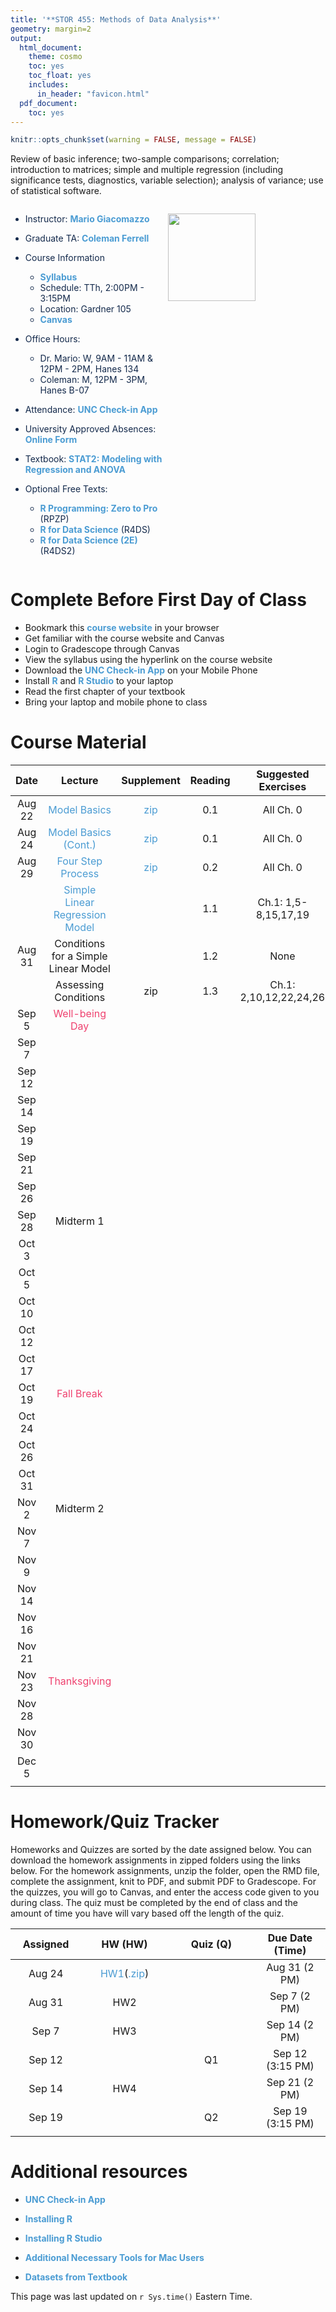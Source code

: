 ```yaml
---
title: '**STOR 455: Methods of Data Analysis**'
geometry: margin=2
output:
  html_document:
    theme: cosmo
    toc: yes
    toc_float: yes
    includes:
      in_header: "favicon.html"
  pdf_document:
    toc: yes
---
```


```r
knitr::opts_chunk$set(warning = FALSE, message = FALSE) 
```

<style type="text/css">

div {
color: #13294B;
}

#TOC {
  color: #4B9CD3;
}

.list-group-item.active, .list-group-item.active:focus, .list-group-item.active:hover {
  color: #4B9CD3;
  background-color: #13294B;
}

a:link {
    color: #4B9CD3;
    text-decoration: none;
}

a:visited {
        text-decoration: none;
color: #4B9CD3;

}
a:hover {
color: #4B9CD3;
background-color: #13294B;
}

.main-container {
  max-width: 300px;
  margin-left: auto;
  margin-right: auto;
}

.column {
  float: left;
  width: 50%;
}

.row:after {
  content: "";
  display: table;
  clear: both;
} 

</style>

Review of basic inference; two-sample comparisons; correlation; introduction to matrices; simple and multiple regression (including significance tests, diagnostics, variable selection); analysis of variance; use of statistical software.

<div class="row">
  <div class="column">

- Instructor: **[Mario Giacomazzo](http://www.supermariogiacomazzo.com/)**

- Graduate TA: **[Coleman Ferrell](https://stor.unc.edu/people/graduate-students/)**

- Course Information
    - **[Syllabus](Syllabus/STOR 455 Section 2 Syllabus.pdf)**
    - Schedule: TTh, 2:00PM - 3:15PM
    - Location: Gardner 105
    - **[Canvas](https://uncch.instructure.com/login/saml)**

- Office Hours:
    - Dr. Mario: W, 9AM - 11AM & 12PM - 2PM, Hanes 134
    - Coleman: M, 12PM - 3PM, Hanes B-07
    
- Attendance: **[UNC Check-in App](https://unccheckin.unc.edu/)**

- University Approved Absences: **[Online Form](https://unc-ch.formstack.com/forms/university_approved_absence_request?sso=5f3154c3179f5)**

- Textbook: **[STAT2: Modeling with Regression and ANOVA](https://www.amazon.com/STAT2-Modeling-Regression-Ann-Cannon/dp/1319054072)**

- Optional Free Texts: 
    - **[R Programming: Zero to Pro](https://r02pro.github.io/)** (RPZP)
    - **[R for Data Science](https://r4ds.had.co.nz/)** (R4DS)
    - **[R for Data Science (2E)](https://r4ds.hadley.nz/)** (R4DS2)

  </div>
  <div class="column">
  <img src="UNC_Logo.png" width="140px" height="auto">
  </div>
</div> 

# **Complete Before First Day of Class**
- Bookmark this **[course website](https://supermariogiacomazzo.github.io/STOR455_WEBSITE/)** in your browser
- Get familiar with the course website and Canvas
- Login to Gradescope through Canvas
- View the syllabus using the hyperlink on the course website
- Download the **[UNC Check-in App](https://unccheckin.unc.edu/#studentFAQ)** on your Mobile Phone
- Install **[R](https://cran.r-project.org/)** and **[R Studio](https://www.rstudio.com/products/rstudio/#Desktop)** to your laptop
- Read the first chapter of your textbook
- Bring your laptop and mobile phone to class

# **Course Material**

| Date | Lecture | Supplement| Reading | Suggested Exercises |
|:------:|:------:|:------:|:------:|:------:|
| Aug 22     | [Model Basics](Lectures/1 - Model Basics.pdf) | [zip](https://github.com/SuperMarioGiacomazzo/STOR455_WEBSITE/raw/main/Supplement/Model_Basics.zip)         | 0.1      | All Ch. 0          |
| Aug 24     | [Model Basics (Cont.)](Lectures/1 - Model Basics.pdf) | [zip](https://github.com/SuperMarioGiacomazzo/STOR455_WEBSITE/raw/main/Supplement/Model_Basics.zip)         | 0.1      | All Ch. 0          |
| Aug 29   | [Four Step Process](Lectures/2 - Four Step Process.pdf)        | [zip](https://github.com/SuperMarioGiacomazzo/STOR455_WEBSITE/raw/main/Supplement/Four_Step_Process.zip)         | 0.2         | All Ch. 0         |
|    | [Simple Linear Regression Model](Lectures/3 - Simple Linear Regression Model.pdf)       |       |  1.1       |Ch.1: 1,5-8,15,17,19|
| Aug 31    | Conditions for a Simple Linear Model        |         | 1.2          | None          |
| | Assessing Conditions        | zip      | 1.3          |Ch.1: 2,10,12,22,24,26          |
| Sep 5    |  <span style="color:#EF426F">Well-being Day</span>      |         |          |          |
| Sep 7    |      |         |          |          |
| Sep 12    |       |         |          |          |
| Sep 14    |       |         |          |          |
| Sep 19    |       |         |          |          |
| Sep 21    |       |         |          |          |
| Sep 26    |      |         |          |          |
| Sep 28    | Midterm 1      |         |          |          |
| Oct 3    |       |         |          |          |
| Oct 5    |       |         |          |          |
| Oct 10    |       |         |          |          |
| Oct 12   |       |         |          |          |
| Oct 17   |       |         |          |          |
| Oct 19    | <span style="color:#EF426F">Fall Break</span>      |         |          |          |
| Oct 24    |       |         |          |          |
| Oct 26    |       |         |          |          |
| Oct 31    |       |         |          |          |
| Nov 2   | Midterm 2      |         |          |          |
| Nov 7   |       |         |          |          |
| Nov 9   |       |         |          |          |
| Nov 14   |       |         |          |          |
| Nov 16   |       |         |          |          |
| Nov 21   |       |         |          |          |
| Nov 23   | <span style="color:#EF426F">Thanksgiving</span>      |         |          |          |
| Nov 28   |       |         |          |          |
| Nov 30   |       |         |          |          |
| Dec 5   |       |         |          |          |
|   |     |             |  | |    |    

# **Homework/Quiz Tracker**

Homeworks and Quizzes are sorted by the date assigned below. You can download the homework assignments in zipped folders using the links below. For the homework assignments, unzip the folder, open the RMD file, complete the assignment, knit to PDF, and submit PDF to Gradescope. For the quizzes, you will go to Canvas, and enter the access code given to you during class. The quiz must be completed by the end of class and the amount of time you have will vary based off the length of the quiz. 

| Assigned | HW (HW) | Quiz (Q) | Due Date (Time) |
|:------:|:--------:|:--------:|:------:|
| Aug 24  | [HW1](Homework/HW1.pdf)([.zip](https://github.com/SuperMarioGiacomazzo/STOR455_WEBSITE/raw/main/Homework/HW1.zip)) |  | Aug 31 (2 PM) |
| Aug 31  | HW2 |  | Sep 7 (2 PM) |
| Sep 7  | HW3 |  | Sep 14 (2 PM) |
| Sep 12 |  | Q1  | Sep 12 (3:15 PM) |
| Sep 14  | HW4 |  | Sep 21 (2 PM) |
| Sep 19 |  | Q2  | Sep 19 (3:15 PM) |
| |     |             |  |

# **Additional resources**

- **[UNC Check-in App](https://unccheckin.unc.edu/#studentFAQ)**

- **[Installing R](https://cran.r-project.org/)**

- **[Installing R Studio](https://posit.co/download/rstudio-desktop/)**

- **[Additional Necessary Tools for Mac Users](https://mac.r-project.org/tools/)**

- **[Datasets from Textbook](https://www.macmillanlearning.com/studentresources/college/collegebridgepage/stat22e.html)**

This page was last updated on `r Sys.time()` Eastern Time.

